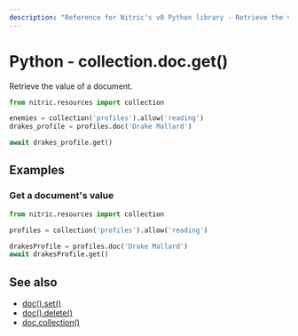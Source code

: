 ```yaml
---
description: "Reference for Nitric's v0 Python library - Retrieve the value of a document."
---
```


# Python - collection.doc.get()

Retrieve the value of a document.

```python
from nitric.resources import collection

enemies = collection('profiles').allow('reading')
drakes_profile = profiles.doc('Drake Mallard')

await drakes_profile.get()
```

## Examples

### Get a document's value

```python
from nitric.resources import collection

profiles = collection('profiles').allow('reading')

drakesProfile = profiles.doc('Drake Mallard')
await drakesProfile.get()
```

## See also

- [doc().set()](./collection-doc-set)
- [doc().delete()](./collection-doc-delete)
- [doc.collection()](./collection-doc-collection)
